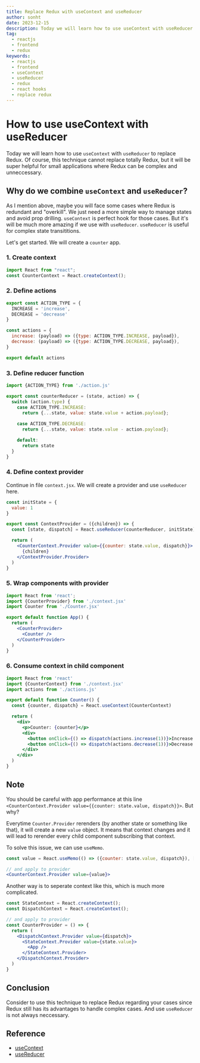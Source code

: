 ```yaml
---
title: Replace Redux with useContext and useReducer
author: sonht
date: 2023-12-15
description: Today we will learn how to use useContext with useReducer to replace Redux
tag:
  - reactjs
  - frontend
  - redux
keywords:
  - reactjs
  - frontend
  - useContext
  - useReducer
  - redux
  - react hooks
  - replace redux
---
```

# How to use useContext with useReducer
Today we will learn how to use `useContext` with `useReducer` to replace Redux. Of course, this technique cannot replace totally Redux, but it will be super helpful for small applications where Redux can be complex and unneccessary.

## Why do we combine `useContext` and `useReducer`?
As I mention above, maybe you will face some cases where Redux is redundant and "overkill". We just need a more simple way to manage states and avoid prop drilling.
`useContext` is perfect hook for those cases. But it's will be much more amazing if we use with `useReducer`. `useReducer` is useful for complex state transititions.

Let's get started. We will create a `counter` app.

### 1. Create context
```jsx filename="context.jsx" showLineNumbers copy
import React from "react";
const CounterContext = React.createContext();
```

### 2. Define actions
```js filename="actions.js" showLineNumbers copy
export const ACTION_TYPE = {
  INCREASE = 'increase',
  DECREASE = 'decrease'
}

const actions = {
  increase: (payload) => ({type: ACTION_TYPE.INCREASE, payload}),
  decrease: (payload) => ({type: ACTION_TYPE.DECREASE, payload}),
}

export default actions
```

### 3. Define reducer function
```js filename="context.js" showLineNumbers copy
import {ACTION_TYPE} from './action.js'

export const counterReducer = (state, action) => {
  switch (action.type) {
    case ACTION_TYPE.INCREASE:
      return {...state, value: state.value + action.payload};
    
    case ACTION_TYPE.DECREASE:
      return {...state, value: state.value - action.payload};

    default:
      return state
  }
}
```

### 4. Define context provider
Continue in file `context.jsx`. We will create a provider and use `useReducer` here.
```jsx showLineNumbers /useReducer/ filename="context.jsx" copy
const initState = {
  value: 1
}

export const ContextProvider = ({children}) => {
  const [state, dispatch] = React.useReducer(counterReducer, initState);

  return (
    <CounterContext.Provider value={{counter: state.value, dispatch}}>
      {children}
    </ContextProvider.Provider>
  )
}
```

### 5. Wrap components with provider
```jsx filename="app.jsx" showLineNumbers copy
import React from 'react';
import {CounterProvider} from './context.jsx'
import Counter from './Counter.jsx'

export default function App() {
  return (
    <CounterProvider>
      <Counter />
    </CounterProvider>
  )
}
```

### 6. Consume context in child component
```jsx showLineNumbers /useContext/ filename="Counter.jsx" copy
import React from 'react'
import {CounterContext} from './context.jsx'
import actions from './actions.js'

export default function Counter() {
  const {counter, dispatch} = React.useContext(CounterContext)

  return (
    <div>
      <p>Counter: {counter}</p>
      <div>
        <button onClick={() => dispatch(actions.increase(1))}>Increase by 1</button>
        <button onClick={() => dispatch(actions.decrease(1))}>Decrease by 1</button>
      </div>
    </div>
  )
}
```

## Note
You should be careful with app performance at this line `<CounterContext.Provider value={{counter: state.value, dispatch}}>`. But why?

Everytime `Counter.Provider` rerenders (by another state or something like that), it will create a new `value` object. It means that context changes and it will lead to rerender every child component subscribing that context.

To solve this issue, we can use `useMemo`.

```jsx showLineNumbers copy
const value = React.useMemo(() => ({counter: state.value, dispatch}), [state, dispatch]);

// and apply to provider
<CounterContext.Provider value={value}>
```

Another way is to seperate context like this, which is much more complicated.

```jsx showLineNumbers copy
const StateContext = React.createContext();
const DispatchContext = React.createContext();

// and apply to provider
const CounterProvider = () => {
  return (
    <DispatchContext.Provider value={dispatch}>
      <StateContext.Provider value={state.value}>
        <App />
      </StateContext.Provider>
    </DispatchContext.Provider>
  )
}
```

## Conclusion
Consider to use this technique to replace Redux regarding your cases since Redux still has its advantages to handle complex cases. And use `useReducer` is not always neccessary.

## Reference
- [useContext](https://react.dev/reference/react/useContext)
- [useReducer](https://react.dev/reference/react/useReducer)
